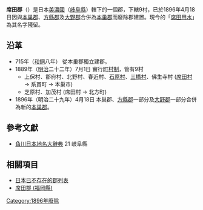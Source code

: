 {{unreferenced|time=2017-03-04T00:46:31+00:00}}
{{Expand|time=2013-07-09T11:23:49+00:00}}
{{日本郡 (廢除)
|郡= 席田郡
|日文原名= 席田郡
|平假名= むしろだぐん
|羅馬字拼音= Mushiroda-gun
|地圖=
|廢除時間= 1896年4月18日
|廢除理由= 無管轄町村
|廢除時處置= '''席田郡''' → [[本巢郡|本巢郡]]
|現在郡= 本巢市
|都道府縣= 岐阜縣
|町=
|村=9
|經度=
|緯度=
|注記=
|}}
'''席田郡'''（{{jpn|j=席田郡|hg=むしろだぐん|rm=Mushiroda gun|f=y}}）是日本[[美濃國|美濃國]]（[[岐阜縣|岐阜縣]]）轄下的一個郡，下轄9村，已於1896年4月18日因與[[本巢郡|本巢郡]]、[[方縣郡|方縣郡]]及[[大野郡_(美濃國)|大野郡]]合併為[[本巢郡|本巢郡]]而廢除郡建置。現今的「[[席田用水|席田用水]]」為其名字殘留。

== 沿革 ==
* 715年（[[和銅|和銅]]八年） 從本巢郡獨立建郡。
* 1889年（[[明治|明治]]二十二年）7月1日 實行[[町村制|町村制]]，管有9村
** 上保村、郡府村、北野村、春近村、[[石原村|石原村]]、[[三橋村_(岐阜縣)|三橋村]]、佛生寺村 ([[席田村_(岐阜縣)|席田村]] → 系貫町 → 本巢市)
** 芝原村、加茂村 (席田村 → 北方町)
* 1896年（明治二十九年）4月18日 本巢郡、[[方縣郡|方縣郡]]一部分及[[大野郡_(美濃國)|大野郡]]一部分合併為新的[[本巢郡|本巢郡]]。

== 參考文獻 ==
* [[角川日本地名大辭典|角川日本地名大辭典]] 21 岐阜縣

== 相關項目 ==
* [[日本已不存在的郡列表|日本已不存在的郡列表]]
* [[席田郡_(福岡縣)|席田郡 (福岡縣)]]

{{美濃國的郡}}

[[Category:1896年廢除|Category:1896年廢除]]